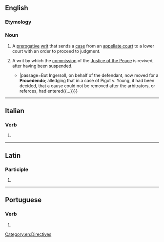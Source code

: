 ==English==

===Etymology===
{{bor|en|la|procedendo}}

===Noun===
{{en-noun}}
{{wikipedia}}

# {{lb|en|legal}} A [[prerogative]] [[writ]] that sends a [[case]] from an [[appellate court]] to a lower court with an order to proceed to judgment.
# {{lb|en|legal}} A writ by which the [[commission]] of the [[Justice of the Peace]] is revived, after having been suspended.
#*{{quote-book|en|1798|Alexander James Dallas|Reports of Cases Ruled and Adjudged in the Several Courts of the United States{{...}}|passage=But Ingersoll, on behalf of the defendant, now moved for a '''Procedendo'''; alledging that in a case of Pigot v. Young, it had been decided, that a cause could not be removed after the arbitrators, or referces, had entered{{...}}}}

[[Category:en:Directives]]

----

==Italian==

===Verb===
{{head|it|gerund}}

# {{gerund of|it|procedere}}

----

==Latin==

===Participle===
{{la-part-form|prōcēdendō}}

# {{inflection of|la|prōcēdendus||dat//abl|m//n|s}}

----

==Portuguese==

===Verb===
{{head|pt|gerund}}

# {{pt-verb form of|proceder}}